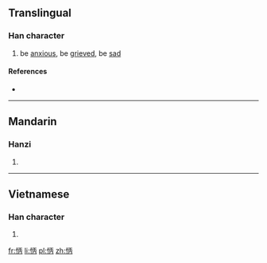 ==Translingual==

===Han character===
{{Han char|rn=61|rad=心|as=05|sn=8|four=9102<sub>7</sub>|canj=心一人月 (PMOB)|ids=⿰[[忄]][[丙]]}}

# be [[anxious]], be [[grieved]], be [[sad]]

====References====
* {{Han ref|kx=0382.220|dkj=10495|dj=0712.120|hdz=42284.030|uh=6032|ud=24626|bh=CC7D|bd=52349}}

----

==Mandarin==

===Hanzi===
{{cmn-hanzi|pin=[[bǐng]] ([[bing3]])|wg=ping<sup>3</sup>}}

# {{defn|lang=cmn|sort=心05}}

----

==Vietnamese==

===Han character===
{{vi-readings|rs=心05| hanviet = biếng}}

# {{defn|lang=vi|sort=心05}}

[[fr:怲]]
[[li:怲]]
[[pl:怲]]
[[zh:怲]]